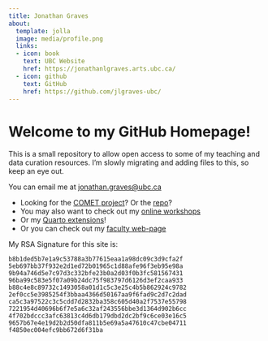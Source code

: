 ```yaml
---
title: Jonathan Graves
about:
  template: jolla
  image: media/profile.png
  links:
  - icon: book
    text: UBC Website
    href: https://jonathanlgraves.arts.ubc.ca/
  - icon: github
    text: GitHub
    href: https://github.com/jlgraves-ubc/
---
```



# Welcome to my GitHub Homepage!

This is a small repository to allow open access to some of my teaching and data curation resources.  I'm slowly migrating and adding files to this, so keep an eye out.

You can email me at [jonathan.graves@ubc.ca](jonathan.graves@ubc.ca)

::: {.callout-tip .align-left}

* Looking for the [COMET project](https://comet.arts.ubc.ca/)?  Or the [repo](https://github.com/ubcecon/comet-project)?
* You may also want to check out my [online workshops](https://github.com/jlgraves-ubc/workshops)
* Or my [Quarto extensions](https://github.com/jlgraves-ubc/forms)!
* Or you can check out my [faculty web-page](https://jonathanlgraves.arts.ubc.ca/)

:::


My RSA Signature for this site is:

```
b8b1ded5b7e1a9c53788a3b77615eaa1a98dc09c3d9cfa2f
5eb697bb37f932e2d1ed72b01965c1d88afe96f3eb95e98a
9b94a746d5e7c97d3c332bfe23b0a2d03f0b3fc581567431
96ba99c583e5f07a09b24dc75f983797d6126d3ef2caa933
b88c4e8c89732c1493058a01d1c5c3e25c4b5b862924c9782
2ef0cc5e3985254f3bbaa4366d50167aa9f6fad9c2d7c2dad
ca5c3a97522c3c5cdd7d2832ba358c605d40a2f7537e55798
7221954d40696b6f7e5a6c32af243556bbe3d1364d902b6cc
4f702bdccc3afc63813c4d6db179dbd2dc2bf9c6ce03e16c5
9657b67e4e19d2b2d50dfa811b5e69a5a47610c47cbe04711
f4850ec004efc9bb672d6f31ba
```
